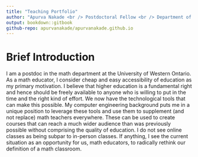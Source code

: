 ```yaml
--- 
title: "Teaching Portfolio"
author: "Apurva Nakade <br /> Postdoctoral Fellow <br /> Department of Mathematics <br /> University of Western Ontario. "
output: bookdown::gitbook
github-repo: apurvanakade/apurvanakade.github.io
---
```


# Brief Introduction

I am a postdoc in the math department at the University of Western Ontario.
As a math educator, I consider cheap and easy accessibility of education as my primary motivation. 
I believe that higher education is a fundamental right and hence should be freely available to anyone who is willing to put in the time and the right kind of effort.
We now have the technological tools that can make this possible.
My computer engineering background puts me in a unique position to leverage these tools and use them to supplement (and not replace) math teachers everywhere. These can be used to create courses that can reach a much wider audience than was previously possible without comprising the quality of education.
I do not see online classes as being subpar to in-person classes. 
If anything, I see the current situation as an opportunity for us, math educators, to radically rethink our definition of a math classroom.
